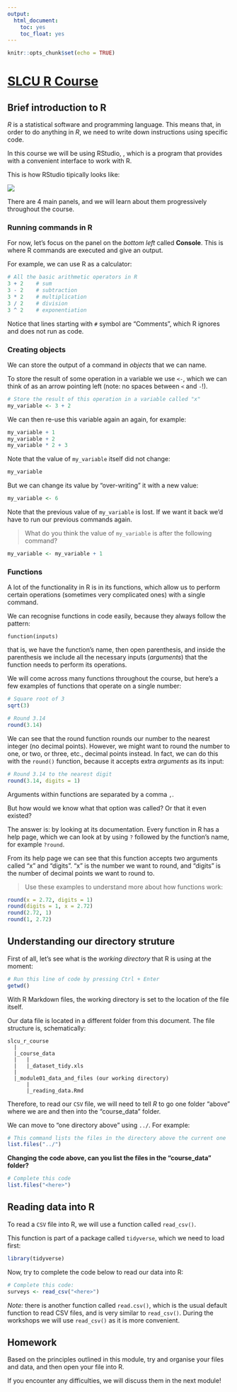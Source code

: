 ```yaml
---
output:
  html_document:
    toc: yes
    toc_float: yes
---
```


```r
knitr::opts_chunk$set(echo = TRUE)
```

# [SLCU R Course](https://tavareshugo.github.io/slcu_r_course/)

## Brief introduction to R

_R_ is a statistical software and programming language. 
This means that, in order to do anything in _R_, we need to write down 
instructions using specific code. 

In this course we will be using RStudio, , which is a program that provides 
with a convenient interface to work with R. 

This is how RStudio tipically looks like:

![](http://www.datacarpentry.org/R-ecology-lesson/img/rstudio-screenshot.png)

There are 4 main panels, and we will learn about them progressively throughout 
the course. 


### Running commands in R

For now, let's focus on the panel on the _bottom left_ called **Console**. This is 
where R commands are executed and give an output.

For example, we can use R as a calculator:

```r
# All the basic arithmetic operators in R
3 + 2    # sum
3 - 2    # subtraction
3 * 2    # multiplication
3 / 2    # division
3 ^ 2    # exponentiation
```

Notice that lines starting with `#` symbol are "Comments", which R ignores and 
does not run as code.


### Creating objects

We can store the output of a command in _objects_ that we can name.

To store the result of some operation in a variable we use `<-`, which we can 
think of as an arrow pointing left (note: no spaces between `<` and `-`!).

```r
# Store the result of this operation in a variable called "x"
my_variable <- 3 + 2
```

We can then re-use this variable again an again, for example:

```r
my_variable + 1
my_variable + 2
my_variable * 2 + 3
```

Note that the value of `my_variable` itself did not change:

```r
my_variable
```

But we can change its value by "over-writing" it with a new value:

```r
my_variable <- 6
```

Note that the previous value of `my_variable` is lost. If we want it back we'd have to 
run our previous commands again.

> What do you think the value of `my_variable` is after the following command?

```r
my_variable <- my_variable + 1
```


### Functions

A lot of the functionality in R is in its functions, which allow us to perform 
certain operations (sometimes very complicated ones) with a single command.

We can recognise functions in code easily, because they always follow the pattern:

`function(inputs)`

that is, we have the function's name, then open parenthesis, and inside the parenthesis 
we include all the necessary inputs (_arguments_) that the function needs to perform 
its operations.

We will come across many functions throughout the course, but here's a few examples 
of functions that operate on a single number:

```r
# Square root of 3
sqrt(3)

# Round 3.14
round(3.14)
```

We can see that the round function rounds our number to the nearest integer (no 
decimal points). However, we might want to round the number to one, or two, or 
three, etc., decimal points instead. In fact, we can do this with the `round()` 
function, because it accepts extra _arguments_ as its input:

```r
# Round 3.14 to the nearest digit
round(3.14, digits = 1)
```

Arguments within functions are separated by a comma `,`. 

But how would we know what that option was called? Or that it even existed? 

The answer is: by looking at its documentation. 
Every function in R has a help page, which we can look at by using `?` followed 
by the function's name, for example `?round`.

From its help page we can see that this function accepts two arguments called 
"x" and "digits". "x" is the number we want to round, and "digits" is the 
number of decimal points we want to round to. 

> Use these examples to understand more about how functions work:

```r
round(x = 2.72, digits = 1)
round(digits = 1, x = 2.72)
round(2.72, 1)
round(1, 2.72)
```


## Understanding our directory struture

First of all, let's see what is the _working directory_ that R is using at the 
moment:

```r
# Run this line of code by pressing Ctrl + Enter
getwd()
```

With R Markdown files, the working directory is set to the location of the file 
itself.

Our data file is located in a different folder from this document. The file 
structure is, schematically:

```
slcu_r_course
  |
  |_course_data
  |   |
  |   |_dataset_tidy.xls
  |
  |_module01_data_and_files (our working directory)
      |
      |_reading_data.Rmd
```

Therefore, to read our `CSV` file, we will need to tell _R_ to go one 
folder "above" where we are and then into the "course_data" folder. 

We can move to "one directory above" using `../`. For example:

```r
# This command lists the files in the directory above the current one
list.files("../")
```

**Changing the code above, can you list the files in the "course_data" folder?**

```r
# Complete this code
list.files("<here>")
```


## Reading data into R

To read a `CSV` file into R, we will use a function called `read_csv()`. 

This function is part of a package called `tidyverse`, which we need to load 
first:

```r
library(tidyverse)
```

Now, try to complete the code below to read our data into R:

```r
# Complete this code:
surveys <- read_csv("<here>")
```

_Note:_ there is another function called `read.csv()`, which is the usual 
default function to read CSV files, and is very similar to `read_csv()`. 
During the workshops we will use `read_csv()` as it is more convenient.


## Homework

Based on the principles outlined in this module, try and organise your files and data, and then open your file into R.

If you encounter any difficulties, we will discuss them in the next module!

